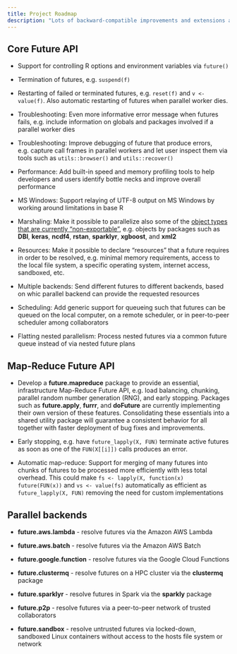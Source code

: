 ```yaml
---
title: Project Roadmap
description: "Lots of backward-compatible improvements and extensions ahead"
---
```


## Core Future API

* Support for controlling R options and environment variables via `future()`

* Termination of futures, e.g. `suspend(f)`

* Restarting of failed or terminated futures, e.g. `reset(f)` and `v <- value(f)`.  Also automatic restarting of futures when parallel worker dies.

* Troubleshooting: Even more informative error message when futures fails, e.g. include information on globals and packages involved if a parallel worker dies

* Troubleshooting: Improve debugging of future that produce errors, e.g. capture call frames in parallel workers and let user inspect them via tools such as `utils::browser()` and `utils::recover()`

* Performance: Add built-in speed and memory profiling tools to help developers and users identify bottle necks and improve overall performance

* MS Windows: Support relaying of UTF-8 output on MS Windows by working around limitations in base R

* Marshaling: Make it possible to parallelize also some of the [object types that are currently "non-exportable"](https://future.futureverse.org/articles/future-4-non-exportable-objects.html), e.g. objects by packages such as **DBI**, **keras**, **ncdf4**, **rstan**, **sparklyr**, **xgboost**, and **xml2**

* Resources: Make it possible to declare "resources" that a future requires in order to be resolved, e.g. minimal memory requirements, access to the local file system, a specific operating system, internet access, sandboxed, etc.

* Multiple backends: Send different futures to different backends, based on whic parallel backend can provide the requested resources

* Scheduling: Add generic support for queueing such that futures can be queued on the local computer, on a remote scheduler, or in peer-to-peer scheduler among collaborators

* Flatting nested parallelism: Process nested futures via a common future queue instead of via nested future plans


## Map-Reduce Future API

* Develop a **future.mapreduce** package to provide an essential, infrastructure Map-Reduce Future API, e.g. load balancing, chunking, parallel random number generation (RNG), and early stopping.  Packages such as **future.apply**, **furrr**, and **doFuture** are currently implementing their own version of these features.  Consolidating these essentials into a shared utility package will guarantee a consistent behavior for all together with faster deployment of bug fixes and improvements.

* Early stopping, e.g. have `future_lapply(X, FUN)` terminate active futures as soon as one of the `FUN(X[[i]])` calls produces an error.

* Automatic map-reduce: Support for merging of many futures into chunks of futures to be processed more efficiently with less total overhead. This could make `fs <- lapply(X, function(x) future(FUN(x))` and `vs <- value(fs)` automatically as efficient as `future_lapply(X, FUN)` removing the need for custom implementations



## Parallel backends

* **future.aws.lambda** - resolve futures via the Amazon AWS Lambda

* **future.aws.batch** - resolve futures via the Amazon AWS Batch

* **future.google.function** - resolve futures via the Google Cloud Functions

* **future.clustermq** - resolve futures on a HPC cluster via the **clustermq** package

* **future.sparklyr** - resolve futures in Spark via the **sparkly** package

* **future.p2p** - resolve futures via a peer-to-peer network of trusted collaborators

* **future.sandbox** - resolve untrusted futures via locked-down, sandboxed Linux containers without access to the hosts file system or network





